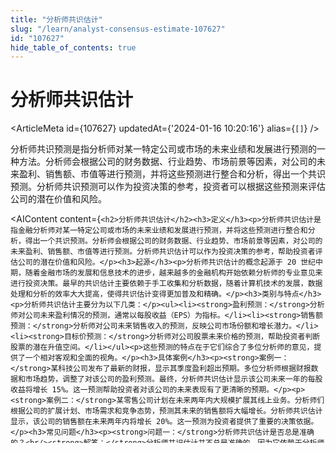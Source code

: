 ```yaml
---
title: "分析师共识估计"
slug: "/learn/analyst-consensus-estimate-107627"
id: "107627"
hide_table_of_contents: true
---
```



# 分析师共识估计

<ArticleMeta id={107627} updatedAt={'2024-01-16 10:20:16'} alias={`[]`} />
<div className='border-solid border-b border-t-0 my-4 border-[var(--ifm-color-gray-300)]' />

分析师共识预测是指分析师对某一特定公司或市场的未来业绩和发展进行预测的一种方法。分析师会根据公司的财务数据、行业趋势、市场前景等因素，对公司的未来盈利、销售额、市值等进行预测，并将这些预测进行整合和分析，得出一个共识预测。分析师共识预测可以作为投资决策的参考，投资者可以根据这些预测来评估公司的潜在价值和风险。

<AIContent content={`<h2>分析师共识估计</h2><h3>定义</h3><p>分析师共识估计是指金融分析师对某一特定公司或市场的未来业绩和发展进行预测，并将这些预测进行整合和分析，得出一个共识预测。分析师会根据公司的财务数据、行业趋势、市场前景等因素，对公司的未来盈利、销售额、市值等进行预测。分析师共识估计可以作为投资决策的参考，帮助投资者评估公司的潜在价值和风险。</p><h3>起源</h3><p>分析师共识估计的概念起源于 20 世纪中期，随着金融市场的发展和信息技术的进步，越来越多的金融机构开始依赖分析师的专业意见来进行投资决策。最早的共识估计主要依赖于手工收集和分析数据，随着计算机技术的发展，数据处理和分析的效率大大提高，使得共识估计变得更加普及和精确。</p><h3>类别与特点</h3><p>分析师共识估计主要分为以下几类：</p><ul><li><strong>盈利预测：</strong>分析师对公司未来盈利情况的预测，通常以每股收益（EPS）为指标。</li><li><strong>销售额预测：</strong>分析师对公司未来销售收入的预测，反映公司市场份额和增长潜力。</li><li><strong>目标价预测：</strong>分析师对公司股票未来价格的预测，帮助投资者判断股票的潜在升值空间。</li></ul><p>这些预测的特点在于它们综合了多位分析师的意见，提供了一个相对客观和全面的视角。</p><h3>具体案例</h3><p><strong>案例一：</strong>某科技公司发布了最新的财报，显示其季度盈利超出预期。多位分析师根据财报数据和市场趋势，调整了对该公司的盈利预测。最终，分析师共识估计显示该公司未来一年的每股收益将增长 15%。这一预测帮助投资者对该公司的未来表现有了更清晰的预期。</p><p><strong>案例二：</strong>某零售公司计划在未来两年内大规模扩展其线上业务。分析师们根据公司的扩展计划、市场需求和竞争态势，预测其未来的销售额将大幅增长。分析师共识估计显示，该公司的销售额在未来两年内将增长 20%。这一预测为投资者提供了重要的决策依据。</p><h3>常见问题</h3><p><strong>问题一：</strong>分析师共识估计是否总是准确的？<br/><strong>解答：</strong>分析师共识估计并不总是准确的，因为它依赖于分析师的判断和市场的变化。投资者应结合其他信息和分析工具进行综合判断。</p><p><strong>问题二：</strong>如何使用分析师共识估计进行投资决策？<br/><strong>解答：</strong>投资者可以将分析师共识估计作为参考，结合公司的基本面分析、市场趋势和个人投资目标，做出更为全面的投资决策。</p>`} id={107627} />
